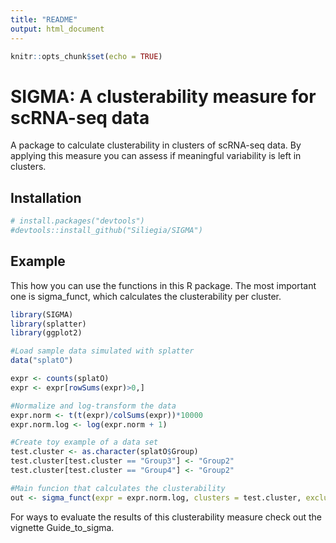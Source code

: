 ```yaml
---
title: "README"
output: html_document
---
```


```r
knitr::opts_chunk$set(echo = TRUE)
```

# SIGMA: A clusterability measure for scRNA-seq data
A package to calculate clusterability in clusters of scRNA-seq data. By applying this measure you can assess if meaningful variability is left in clusters.


## Installation
```r
# install.packages("devtools")
#devtools::install_github("Siliegia/SIGMA")
```

## Example

This how you can use the functions in this R package. The most important one is sigma_funct, which calculates the clusterability per cluster. 

```r
library(SIGMA)
library(splatter)
library(ggplot2)

#Load sample data simulated with splatter
data("splatO")

expr <- counts(splatO)
expr <- expr[rowSums(expr)>0,]

#Normalize and log-transform the data
expr.norm <- t(t(expr)/colSums(expr))*10000
expr.norm.log <- log(expr.norm + 1)

#Create toy example of a data set
test.cluster <- as.character(splatO$Group)
test.cluster[test.cluster == "Group3"] <- "Group2"
test.cluster[test.cluster == "Group4"] <- "Group2"

#Main funcion that calculates the clusterability
out <- sigma_funct(expr = expr.norm.log, clusters = test.cluster, exclude = data.frame(clsm = log(colSums(expr) + 1)))
```

For ways to evaluate the results of this clusterability measure check out the vignette Guide_to_sigma.
